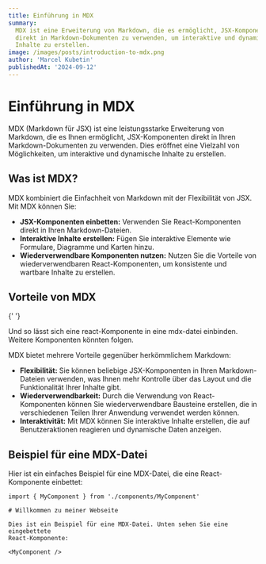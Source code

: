 ```yaml
---
title: Einführung in MDX
summary:
  MDX ist eine Erweiterung von Markdown, die es ermöglicht, JSX-Komponenten
  direkt in Markdown-Dokumenten zu verwenden, um interaktive und dynamische
  Inhalte zu erstellen.
image: /images/posts/introduction-to-mdx.png
author: 'Marcel Kubetin'
publishedAt: '2024-09-12'
---
```


# Einführung in MDX

MDX (Markdown für JSX) ist eine leistungsstarke Erweiterung von Markdown, die es
Ihnen ermöglicht, JSX-Komponenten direkt in Ihren Markdown-Dokumenten zu
verwenden. Dies eröffnet eine Vielzahl von Möglichkeiten, um interaktive und
dynamische Inhalte zu erstellen.

## Was ist MDX?

MDX kombiniert die Einfachheit von Markdown mit der Flexibilität von JSX. Mit
MDX können Sie:

- **JSX-Komponenten einbetten:** Verwenden Sie React-Komponenten direkt in Ihren
  Markdown-Dateien.
- **Interaktive Inhalte erstellen:** Fügen Sie interaktive Elemente wie
  Formulare, Diagramme und Karten hinzu.
- **Wiederverwendbare Komponenten nutzen:** Nutzen Sie die Vorteile von
  wiederverwendbaren React-Komponenten, um konsistente und wartbare Inhalte zu
  erstellen.

## Vorteile von MDX

<Counter />{' '}

Und so lässt sich eine react-Komponente in eine mdx-datei einbinden. Weitere
Komponenten könnten folgen.

MDX bietet mehrere Vorteile gegenüber herkömmlichem Markdown:

- **Flexibilität:** Sie können beliebige JSX-Komponenten in Ihren
  Markdown-Dateien verwenden, was Ihnen mehr Kontrolle über das Layout und die
  Funktionalität Ihrer Inhalte gibt.
- **Wiederverwendbarkeit:** Durch die Verwendung von React-Komponenten können
  Sie wiederverwendbare Bausteine erstellen, die in verschiedenen Teilen Ihrer
  Anwendung verwendet werden können.
- **Interaktivität:** Mit MDX können Sie interaktive Inhalte erstellen, die auf
  Benutzeraktionen reagieren und dynamische Daten anzeigen.

## Beispiel für eine MDX-Datei

Hier ist ein einfaches Beispiel für eine MDX-Datei, die eine React-Komponente
einbettet:

```mdx
import { MyComponent } from './components/MyComponent'

# Willkommen zu meiner Webseite

Dies ist ein Beispiel für eine MDX-Datei. Unten sehen Sie eine eingebettete
React-Komponente:

<MyComponent />
```
